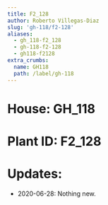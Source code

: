 ```yaml
---
title: F2_128
author: Roberto Villegas-Diaz
slug: 'gh-118/f2-128'
aliases:
  - gh_118-f2_128
  - gh-118-f2-128
  - gh118-f2128
extra_crumbs:
  name: GH118
  path: /label/gh-118
---
```


# **House**: GH_118
# **Plant ID**: F2_128
# **Updates**: 
 - 2020-06-28: Nothing new.
